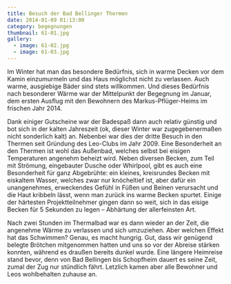 ```yaml
---
title: Besuch der Bad Bellinger Thermen
date: 2014-01-09 01:13:00
category: begegnungen
thumbnail: 61-01.jpg
gallery:
  - image: 61-02.jpg
  - image: 61-03.jpg
---
```


Im Winter hat man das besondere Bedürfnis, sich in warme Decken vor dem Kamin einzumurmeln und das Haus möglichst nicht zu verlassen. Auch warme, ausgiebige Bäder sind stets willkommen. Und dieses Bedürfnis nach besonderer Wärme war der Mittelpunkt der Begegnung im Januar, dem ersten Ausflug mit den Bewohnern des Markus-Pflüger-Heims im frischen Jahr 2014.

Dank einiger Gutscheine war der Badespaß dann auch relativ günstig und bot sich in der kalten Jahreszeit (ok, dieser Winter war zugegebenermaßen nicht sonderlich kalt) an. Nebenbei war dies der dritte Besuch in den Thermen seit Gründung des Leo-Clubs im Jahr 2009. Eine Besonderheit an den Thermen ist wohl das Außenbad, welches selbst bei eisigen Temperaturen angenehm beheizt wird. Neben diversen Becken, zum Teil mit Strömung, eingebauter Dusche oder Whirlpool, gibt es auch eine Besonderheit für ganz Abgebrühte: ein kleines, kreisrundes Becken mit eiskaltem Wasser, welches zwar nur knöcheltief ist, aber dafür ein unangenehmes, erweckendes Gefühl in Füßen und Beinen verursacht und die Haut kribbeln lässt, wenn man zurück ins warme Becken spurtet. Einige der härtesten Projektteilnehmer gingen dann so weit, sich in das eisige Becken für 5 Sekunden zu legen – Abhärtung der allerfeinsten Art.

Nach zwei Stunden im Thermalbad war es dann wieder an der Zeit, die angenehme Wärme zu verlassen und sich umzuziehen. Aber welchen Effekt hat das Schwimmen? Genau, es macht hungrig. Gut, dass wir genügend belegte Brötchen mitgenommen hatten und uns so vor der Abreise stärken konnten, während es draußen bereits dunkel wurde. Eine längere Heimreise stand bevor, denn von Bad Bellingen bis Schopfheim dauert es seine Zeit, zumal der Zug nur stündlich fährt. Letzlich kamen aber alle Bewohner und Leos wohlbehalten zuhause an.
